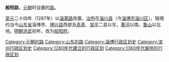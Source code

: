 '''般阳路'''，[[元朝|元朝]]时设置的[[路_(行政区划)|路]]。

[[至元_(忽必烈)|至元]]二十四年（1287年）以[[淄莱路|淄莱路]]改置，[[治所|治所]]在[[淄川县|淄川县]]（今[[淄博市|淄博市]][[淄川区|淄川区]]）。辖境约当今[[山东省|山东省]]淄博市、[[博兴县|博兴县]]西部及[[高青县|高青]]、[[邹平县|邹平]]二县以东，[[黄河|黄河]]以南，[[鲁山|鲁山]]以北地。[[明朝|明朝]][[洪武|洪武]]初年，改为[[般阳府|般阳府]]。 

{{元朝行政区划小作品}}
{{DEFAULTSORT:B}}
[[Category:元朝的路|Category:元朝的路]]
[[Category:山东的路|Category:山东的路]]
[[Category:淄博行政区划史|Category:淄博行政区划史]]
[[Category:滨州行政区划史|Category:滨州行政区划史]]
[[Category:1280年代建立的行政区划|Category:1280年代建立的行政区划]]
[[Category:1360年代废除的行政区划|Category:1360年代废除的行政区划]]